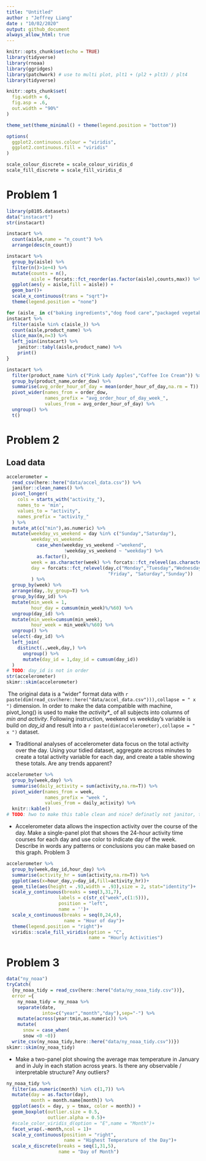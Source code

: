 ```yaml
---
title: "Untitled"
author : "Jeffrey Liang"
date : "10/02/2020"
output: github_document
always_allow_html: true
---
```


```r
knitr::opts_chunk$set(echo = TRUE)
library(tidyverse)
library(rnoaa)
library(ggridges)
library(patchwork) # use to multi plot, plt1 + (pl2 + plt3) / plt4
library(tidyverse)

knitr::opts_chunk$set(
  fig.width = 6,
  fig.asp = .6,
  out.width = "90%"
)

theme_set(theme_minimal() + theme(legend.position = "bottom"))

options(
  ggplot2.continuous.colour = "viridis",
  ggplot2.continuous.fill = "viridis"
)

scale_colour_discrete = scale_colour_viridis_d
scale_fill_discrete = scale_fill_viridis_d 
```


# Problem 1
```r
library(p8105.datasets)
data("instacart")
str(instacart)
```
```r
instacart %>% 
  count(aisle,name = "n_count") %>% 
  arrange(desc(n_count))

instacart %>% 
  group_by(aisle) %>% 
  filter(n()>1e+4) %>%
  mutate(counts = n(),
         aisle = forcats::fct_reorder(as.factor(aisle),counts,max)) %>% 
  ggplot(aes(y = aisle,fill = aisle)) +
  geom_bar()+
  scale_x_continuous(trans = "sqrt")+
  theme(legend.position = "none")

for (aisle_ in c("baking ingredients","dog food care","packaged vegetables fruits")){
instacart %>% 
  filter(aisle %in% c(aisle_)) %>%
  count(aisle,product_name) %>% 
  slice_max(n,n=3) %>% 
  left_join(instacart) %>% 
    janitor::tabyl(aisle,product_name) %>% 
    print()
}

instacart %>% 
  filter(product_name %in% c("Pink Lady Apples","Coffee Ice Cream")) %>% 
  group_by(product_name,order_dow) %>% 
  summarise(avg_order_hour_of_day = mean(order_hour_of_day,na.rm = T)) %>% 
  pivot_wider(names_from = order_dow,
              names_prefix = "avg_order_hour_of_day_week_",
              values_from = avg_order_hour_of_day) %>% 
  ungroup() %>% 
  t()
```




# Problem 2
## Load data

```r
accelerometer =
  read_csv(here::here("data/accel_data.csv")) %>% 
  janitor::clean_names() %>% 
  pivot_longer(
    cols = starts_with("activity_"),
    names_to = 'min',
    values_to = "activity",
    names_prefix = "activity_"
  ) %>% 
  mutate_at(c("min"),as.numeric) %>% 
  mutate(weekday_vs_weekend = day %in% c("Sunday","Saturday"),
         weekday_vs_weekend=
           case_when(weekday_vs_weekend ~"weekend",
                     !weekday_vs_weekend ~ "weekday") %>% 
           as.factor(),
         week = as.character(week) %>% forcats::fct_relevel(as.character(1:5)),
         day = forcats::fct_relevel(day,c("Monday","Tuesday","Wednesday","Thursday",
                                     "Friday", "Saturday","Sunday"))
         ) %>% 
  group_by(week) %>% 
  arrange(day,.by_group=T) %>% 
  group_by(day_id) %>% 
  mutate(min_week = 1,
         hour_day = cumsum(min_week)%/%60) %>% 
  ungroup(day_id) %>% 
  mutate(min_week=cumsum(min_week),
         hour_week = min_week%/%60) %>% 
  ungroup() %>% 
  select(-day_id) %>% 
  left_join(
    distinct(.,week,day,) %>% 
      ungroup() %>% 
      mutate(day_id = 1,day_id = cumsum(day_id))
  )
# TODO: day_id is not in order
str(accelerometer)
skimr::skim(accelerometer)
```
\ The original data is a "wider" format data with `r paste(dim(read_csv(here::here("data/accel_data.csv"))),collapse = " x ")` dimension. In order to make the data compatible with machine, pivot_long() is used to make the _activity_*_ of all subjects into columns of _min and activity_. Following instruction, weekend vs weekday's variable is build on _day_id_ and result into a `r paste(dim(accelerometer),collapse = " x ")` dataset.

* Traditional analyses of accelerometer data focus on the total activity over the day. Using your tidied dataset, aggregate accross minutes to create a total activity variable for each day, and create a table showing these totals. Are any trends apparent?

```r
accelerometer %>% 
  group_by(week,day) %>% 
  summarise(daily_activity = sum(activity,na.rm=T)) %>% 
  pivot_wider(names_from = week,
              names_prefix = "week ",
              values_from = daily_activity) %>% 
  knitr::kable()
# TODO: hwo to make this table clean and nice? definatly not janitor, this is continuous
```

* Accelerometer data allows the inspection activity over the course of the day. Make a single-panel plot that shows the 24-hour activity time courses for each day and use color to indicate day of the week. Describe in words any patterns or conclusions you can make based on this graph.
Problem 3

```r
accelerometer %>% 
  group_by(week,day_id,hour_day) %>% 
  summarise(activity_hr = sum(activity,na.rm=T)) %>% 
  ggplot(aes(x=hour_day,y=day_id,fill=activity_hr))+
  geom_tile(aes(height = .93,width = .93),size = 2, stat="identity")+
  scale_y_continuous(breaks = seq(3,31,7),
                   labels = c(str_c("week",c(1:5))),
                   position = "left",
                   name = '')+
  scale_x_continuous(breaks = seq(0,24,6),
                     name = "Hour of day")+
  theme(legend.position = "right")+
  viridis::scale_fill_viridis(option = "C",
                              name = "Hourly Activities")

```


# Problem 3
```r
data("ny_noaa")
tryCatch(
  {ny_noaa_tidy = read_csv(here::here("data/ny_noaa_tidy.csv"))},
  error ={
    ny_noaa_tidy = ny_noaa %>% 
    separate(date,
             into=c("year","month","day"),sep="-") %>%
    mutate(across(year:tmin,as.numeric)) %>% 
    mutate(
      snow = case_when(
      snow <0 ~0))
  write_csv(ny_noaa_tidy,here::here("data/ny_noaa_tidy.csv"))})
skimr::skim(ny_noaa_tidy)
```

* Make a two-panel plot showing the average max temperature in January and in July in each station across years. Is there any observable / interpretable structure? Any outliers?

```r
ny_noaa_tidy %>% 
  filter(as.numeric(month) %in% c(1,7)) %>% 
  mutate(day = as.factor(day),
         month = month.name[month]) %>% 
  ggplot(aes(x = day, y = tmax, color = month)) +
  geom_boxplot(outlier.size = 0.5,
               outlier.alpha = 0.5)+
  #scale_color_viridis_d(option = "E",name = "Month")+
  facet_wrap(.~month,ncol = 1)+
  scale_y_continuous(position = "right",
                     name = "Highest Temperature of the Day")+
  scale_x_discrete(breaks = seq(1,31,5),
                   name = "Day of Month")
```

